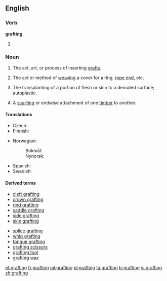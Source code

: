 ==English==

===Verb===
'''grafting'''

#{{present participle of|graft}}

===Noun===
{{wikipedia}}
{{en-noun}}

# {{horticulture}} The act, art, or process of inserting [[graft]]s.
# {{nautical}} The act or method of [[weaving]] a cover for a ring, [[rope end]], etc.
# {{surgery}} The transplanting of a portion of flesh or skin to a denuded surface; autoplastic.
# {{carpentry}} A [[scarfing]] or endwise attachment of one [[timber]] to another.

====Translations====
{{trans-top|act, art, or process of inserting grafts}}
* Czech: {{t-|cs|roubování|n}}
* Finnish: {{t+|fi|varttaminen}}
{{trans-mid}}
* Norwegian:
*: Bokmål: {{t-|nb|poding|m|f}}
*: Nynorsk: {{t-|nn|poding|f}}
* Spanish: {{t-|es|injerto|m}}
* Swedish: {{t-|sv|ympning}}
{{trans-bottom}}

====Derived terms====
{{rel-top|terms derived from grafting (noun)}}
* [[cleft grafting]]
* [[crown grafting]]
* [[rind grafting]]
* [[saddle grafting]]
* [[side grafting]]
* [[skin grafting]]
{{rel-mid}}
* [[splice grafting]]
* [[whip grafting]]
* [[tongue grafting]]
* [[grafting scissors]]
* [[grafting tool]]
* [[grafting wax]]
{{rel-bottom}}

[[et:grafting]]
[[fr:grafting]]
[[ml:grafting]]
[[pl:grafting]]
[[ta:grafting]]
[[tr:grafting]]
[[vi:grafting]]
[[zh:grafting]]